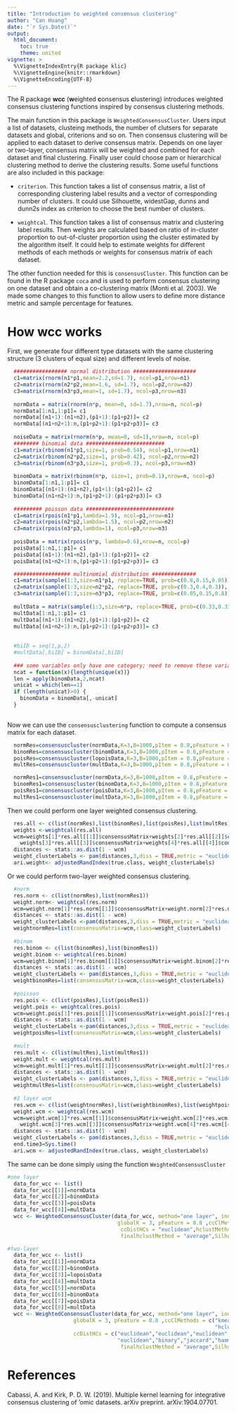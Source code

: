 ```yaml
---
title: "Introduction to weighted consensus clustering"
author: "Can Huang"
date: "`r Sys.Date()`"
output: 
  html_document:
    toc: true
    theme: united
vignette: >
  %\VignetteIndexEntry{R package klic}
  %\VignetteEngine{knitr::rmarkdown}
  %\VignetteEncoding{UTF-8}
---
```



The R package **wcc** (**w**eighted **c**onsensus **c**lustering) introduces weighted consensus clustering functions inspired by consensus clustering methods.

The main function in this package is `WeightedConsensusCluster`. Users input a list of datasets, clusteing methods, the number of clutsers for separate datasets and global, criterions and so on. Then consensus clustering will be applied to each dataset to derive consensus matrix. Depends on one layer or two-layer, consensus matrix will be weighted and combined for each dataset and final clustering. Finally user could choose pam or hierarchical clustering method to derive the clustering results. Some useful functions are also included in this package: 

* `criterion`. This function takes a list of consensus matrix, a list of corresponding clustering label results and a vector of corresponding number of clusters. It could use Silhouette, widestGap, dunns and dunn2s index as criterion to choose the best number of clusters.

* `weightcal`. This function takes a list of consensus matrix and clustering label results. Then weights are calculated based on ratio of in-cluster proportion to out-of-cluster proportion using the cluster estimated by the algorithm itself. It could help to estimate weights for different methods of each methods or weights for consensus matrix of each dataset.

The other function needed for this is `consensusCluster`. This function can be found in the R package `coca` and is used to perform consensus clustering on one dataset and obtain a co-clustering matrix  (Monti et al. 2003). We made some changes to this function to allow users to define more distance metric and sample percentage for features.


# How wcc works 

First, we generate four different type datasets with the same clustering structure (3 clusters of equal size) and different levels of noise.

```r
  ################# normal distribution ####################
  c1=matrix(rnorm(n1*p1,mean=2.2,sd=1.7), ncol=p1,nrow=n1)
  c2=matrix(rnorm(n2*p2,mean=1.6, sd=1.7), ncol=p2,nrow=n2)
  c3=matrix(rnorm(n3*p3,mean=1, sd=1.7), ncol=p3,nrow=n3)
  
  normData = matrix(rnorm(n*p, mean=0, sd=1.7),nrow=n, ncol=p)
  normData[1:n1,1:p1]= c1
  normData[(n1+1):(n1+n2),(p1+1):(p1+p2)]= c2
  normData[(n1+n2+1):n,(p1+p2+1):(p1+p2+p3)]= c3
  
  noiseData = matrix(rnorm(n*p, mean=0, sd=1),nrow=n, ncol=p)
  ######## binomial data #########################
  c1=matrix(rbinom(n1*p1,size=1, prob=0.54), ncol=p1,nrow=n1)
  c2=matrix(rbinom(n2*p2,size=1, prob=0.42), ncol=p2,nrow=n2)
  c3=matrix(rbinom(n3*p3,size=1, prob=0.3), ncol=p3,nrow=n3)
  
  binomData = matrix(rbinom(n*p, size=1, prob=0.1),nrow=n, ncol=p)
  binomData[1:n1,1:p1]= c1
  binomData[(n1+1):(n1+n2),(p1+1):(p1+p2)]= c2
  binomData[(n1+n2+1):n,(p1+p2+1):(p1+p2+p3)]= c3
  
  ######### poisson data ############################
  c1=matrix(rpois(n1*p1,lambda=1.9), ncol=p1,nrow=n1)
  c2=matrix(rpois(n2*p2,lambda=1.5), ncol=p2,nrow=n2)
  c3=matrix(rpois(n3*p3,lambda=1), ncol=p3,nrow=n3)
  
  poisData = matrix(rpois(n*p, lambda=0.6),nrow=n, ncol=p)
  poisData[1:n1,1:p1]= c1
  poisData[(n1+1):(n1+n2),(p1+1):(p1+p2)]= c2
  poisData[(n1+n2+1):n,(p1+p2+1):(p1+p2+p3)]= c3

  ################## multinomial distribution ##############
  c1=matrix(sample(1:3,size=n1*p1, replace=TRUE, prob=c(0.8,0.15,0.05)), ncol=p1,nrow=n1)
  c2=matrix(sample(1:3,size=n2*p2, replace=TRUE, prob=c(0.3,0.4,0.3)), ncol=p2,nrow=n2)
  c3=matrix(sample(1:3,size=n3*p3, replace=TRUE, prob=c(0.05,0.15,0.8)), ncol=p3,nrow=n3)
  
  multData = matrix(sample(1:3,size=n*p, replace=TRUE, prob=c(0.33,0.33,0.33)),nrow=n, ncol=p)
  multData[1:n1,1:p1]= c1
  multData[(n1+1):(n1+n2),(p1+1):(p1+p2)]= c2
  multData[(n1+n2+1):n,(p1+p2+1):(p1+p2+p3)]= c3
  
  
  #biID = seq(1,p,2)
  #multData[,biID] = binomData[,biID]
  
  ### some variables only have one category; need to remove these variables
  ncat = function(x){length(unique(x))}
  len = apply(binomData,2,ncat)
  unicat = which(len==1)
  if (length(unicat)>0) {
    binomData = binomData[,-unicat]
  }
  


```

Now we can use the `consensusclustering` function to compute a consensus matrix for each dataset.

```r
  normRes=consensuscluster(normData,K=3,B=1000,pItem = 0.8,pFeature = 0.8 ,clMethod ="kmeans",finalclmethod="pam")
  binomRes=consensuscluster(binomData,K=3,B=1000,pItem = 0.8,pFeature = 0.8 ,clMethod ="kmeans",finalclmethod="pam")
  poisRes=consensuscluster(lopoisData,K=3,B=1000,pItem = 0.8,pFeature = 0.8 ,clMethod ="kmeans",finalclmethod="pam")
  multRes=consensuscluster(multData,K=3,B=1000,pItem = 0.8,pFeature = 0.8 ,clMethod ="kmeans",finalclmethod="pam")

  normRes1=consensuscluster(normData,K=3,B=1000,pItem = 0.8,pFeature = 0.8 ,clMethod ="hclust",finalclmethod="pam")
  binomRes1=consensuscluster(binomData,K=3,B=1000,pItem = 0.8,pFeature = 0.8 ,clMethod ="hclust",dist = "binary",finalclmethod="pam")
  poisRes1=consensuscluster(poisData,K=3,B=1000,pItem = 0.8,pFeature = 0.8 ,clMethod ="hclust",dist = "jaccard",finalclmethod="pam")
  multRes1=consensuscluster(multData,K=3,B=1000,pItem = 0.8,pFeature = 0.8 ,clMethod ="hclust",dist = "hamming",finalclmethod="pam")
```

Then we could perform one layer weighted consensus clustering.

```r
  res.all <- c(list(normRes),list(binomRes),list(poisRes),list(multRes))
  weights <-weightcal(res.all)
  wcm=weights[1]*res.all[[1]]$consensusMatrix+weights[2]*res.all[[2]]$consensusMatrix+
    weights[3]*res.all[[3]]$consensusMatrix+weights[4]*res.all[[4]]$consensusMatrix
  distances <- stats::as.dist(1 - wcm)
  weight_clusterLabels <- pam(distances,3,diss = TRUE,metric = "euclidean" )$clustering
  ari.weight<- adjustedRandIndex(true.class, weight_clusterLabels)
```

Or we could perform two-layer weighted consensus clustering.

```r
  #norm
  res.norm <- c(list(normRes),list(normRes1))
  weight.norm<- weightcal(res.norm)
  wcm=weight.norm[1]*res.norm[[1]]$consensusMatrix+weight.norm[2]*res.norm[[2]]$consensusMatrix
  distances <- stats::as.dist(1 - wcm)
  weight_clusterLabels <-pam(distances,3,diss = TRUE,metric = "euclidean" )$clustering
  weightnormRes=list(consensusMatrix=wcm,class=weight_clusterLabels)
  
  #binom
  res.binom <- c(list(binomRes),list(binomRes1))
  weight.binom <- weightcal(res.binom)
  wcm=weight.binom[1]*res.binom[[1]]$consensusMatrix+weight.binom[2]*res.binom[[2]]$consensusMatrix
  distances <- stats::as.dist(1 - wcm)
  weight_clusterLabels <- pam(distances,3,diss = TRUE,metric = "euclidean" )$clustering
  weightbinomRes=list(consensusMatrix=wcm,class=weight_clusterLabels)
  
  #poisson
  res.pois <- c(list(poisRes),list(poisRes1))
  weight.pois <- weightcal(res.pois)
  wcm=weight.pois[1]*res.pois[[1]]$consensusMatrix+weight.pois[2]*res.pois[[2]]$consensusMatrix
  distances <- stats::as.dist(1 - wcm)
  weight_clusterLabels <-pam(distances,3,diss = TRUE,metric = "euclidean" )$clustering
  weightpoisRes=list(consensusMatrix=wcm,class=weight_clusterLabels)
  
  #mult
  res.mult <- c(list(multRes),list(multRes1))
  weight.mult <- weightcal(res.mult)
  wcm=weight.mult[1]*res.mult[[1]]$consensusMatrix+weight.mult[2]*res.mult[[2]]$consensusMatrix
  distances <- stats::as.dist(1 - wcm)
  weight_clusterLabels <- pam(distances,3,diss = TRUE,metric = "euclidean" )$clustering
  weightmultRes=list(consensusMatrix=wcm,class=weight_clusterLabels)
  
  #2 layer wcm
  res.wcm <- c(list(weightnormRes),list(weightbinomRes),list(weightpoisRes),list(weightmultRes))
  weight.wcm <- weightcal(res.wcm)
  wcm=weight.wcm[1]*res.wcm[[1]]$consensusMatrix+weight.wcm[2]*res.wcm[[2]]$consensusMatrix+
    weight.wcm[3]*res.wcm[[3]]$consensusMatrix+weight.wcm[4]*res.wcm[[4]]$consensusMatrix
  distances <- stats::as.dist(1 - wcm)
  weight_clusterLabels <- pam(distances,3,diss = TRUE,metric = "euclidean" )$clustering
  end.time3=Sys.time()
  ari.wcm <- adjustedRandIndex(true.class, weight_clusterLabels)
```


The same can be done simply using the function `WeightedConsensusCluster`

```r
#one layer
  data_for_wcc <- list()
  data_for_wcc[[1]]=normData
  data_for_wcc[[2]]=binomData
  data_for_wcc[[3]]=poisData
  data_for_wcc[[4]]=multData
  wcc <- WeightedConsensusCluster(data_for_wcc, method="one layer", individualK = rep(3, 4),
                                   globalK = 3, pFeature = 0.8 ,ccClMethods = "k-means",
                                    ccDistHCs = "euclidean",hclustMethod = "average",finalclmethod="hclust",
                                    finalhclustMethod = "average",Silhouette=TRUE)

#two-layer
  data_for_wcc <- list()
  data_for_wcc[[1]]=normData
  data_for_wcc[[2]]=binomData
  data_for_wcc[[3]]=lopoisData
  data_for_wcc[[4]]=multData
  data_for_wcc[[5]]=normData
  data_for_wcc[[6]]=binomData
  data_for_wcc[[7]]=poisData
  data_for_wcc[[8]]=multData
  wcc <- WeightedConsensusCluster(data_for_wcc, method="one layer", individualK = rep(3, 8),
                     globalK = 3, pFeature = 0.8 ,ccClMethods = c("kmeans","kmeans","kmeans","kmeans",
                                                                  "hclust","hclust","hclust","hclust"),
                     ccDistHCs = c("euclidean","euclidean","euclidean","euclidean",
                                   "euclidean","binary","jaccard","hamming"),hclustMethod = "average",finalclmethod="hclust",
                                    finalhclustMethod = "average",Silhouette=TRUE)

```



# References 

Cabassi, A. and Kirk, P. D. W. (2019). Multiple kernel learning for integrative
consensus clustering of 'omic datasets. arXiv preprint. arXiv:1904.07701.


